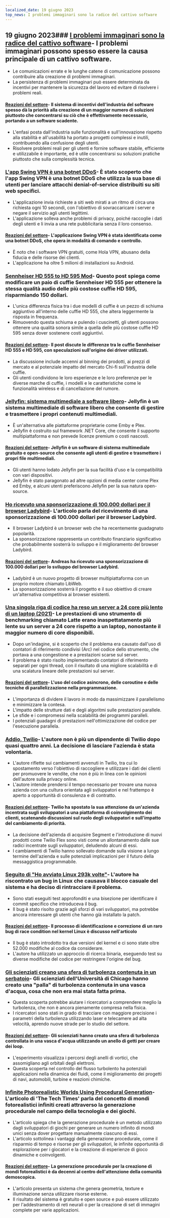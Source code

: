 ```yaml
---
localized_date: 19 giugno 2023
top_news: I problemi immaginari sono la radice del cattivo software
---
```




<CallToAction />

<Steps>

## 19 giugno 2023### [I problemi immaginari sono la radice del cattivo software](https://cerebralab.com/Imaginary_Problems_Are_the_Root_of_Bad_Software)- I problemi immaginari possono spesso essere la causa principale di un cattivo software.

- Le comunicazioni errate e le lunghe catene di comunicazione possono contribuire alla creazione di problemi immaginari.
- La persistenza di problemi immaginari può essere determinata da incentivi per mantenere la sicurezza del lavoro ed evitare di risolvere i problemi reali.

#### [Reazioni del settore](http://news.ycombinator.com/item?id=36380711)- Il sistema di incentivi dell'industria del software spesso dà la priorità alla creazione di un maggior numero di soluzioni piuttosto che concentrarsi su ciò che è effettivamente necessario, portando a un software scadente.

- L'enfasi posta dall'industria sulle funzionalità e sull'innovazione rispetto alla stabilità e all'usabilità ha portato a progetti complessi e inutili, contribuendo alla confusione degli utenti.
- Risolvere problemi reali per gli utenti e fornire software stabile, efficiente e utilizzabile è importante, ed è utile concentrarsi su soluzioni pratiche piuttosto che sulla complessità tecnica.

### [L'app Swing VPN è una botnet DDoS](https://lecromee.github.io/posts/swing_vpn_ddosing_sites/)- È stato scoperto che l'app Swing VPN è una botnet DDoS che utilizza la sua base di utenti per lanciare attacchi denial-of-service distribuiti su siti web specifici.

- L'applicazione invia richieste a siti web mirati a un ritmo di circa una richiesta ogni 10 secondi, con l'obiettivo di sovraccaricare i server e negare il servizio agli utenti legittimi.
- L'applicazione solleva anche problemi di privacy, poiché raccoglie i dati degli utenti e li invia a una rete pubblicitaria senza il loro consenso.

#### [Reazioni del settore](http://news.ycombinator.com/item?id=36382700)- L'applicazione Swing VPN è stata identificata come una botnet DDoS, che opera in modalità di comando e controllo.

- È noto che i software VPN gratuiti, come Hola VPN, abusano della fiducia e delle risorse dei clienti.
- L'applicazione ha oltre 5 milioni di installazioni su Android.

### [Sennheiser HD 555 to HD 595 Mod](http://mikebeauchamp.com/misc/sennheiser-hd-555-to-hd-595-mod/)- Questo post spiega come modificare un paio di cuffie Sennheiser HD 555 per ottenere la stessa qualità audio delle più costose cuffie HD 595, risparmiando 150 dollari.

- L'unica differenza fisica tra i due modelli di cuffie è un pezzo di schiuma aggiuntivo all'interno delle cuffie HD 555, che altera leggermente la risposta in frequenza.
- Rimuovendo questa schiuma e pulendo i cuscinetti, gli utenti possono ottenere una qualità sonora simile a quella delle più costose cuffie HD 595 senza dover sostenere costi aggiuntivi.

#### [Reazioni del settore](http://news.ycombinator.com/item?id=36377875)- Il post discute le differenze tra le cuffie Sennheiser HD 555 e HD 595, con speculazioni sull'origine dei driver utilizzati.

- La discussione include accenni al binning dei prodotti, ai prezzi di mercato e al potenziale impatto del mercato Chi-fi sull'industria delle cuffie.
- Gli utenti condividono le loro esperienze e le loro preferenze per le diverse marche di cuffie, i modelli e le caratteristiche come le funzionalità wireless e di cancellazione del rumore.

### [Jellyfin: sistema multimediale a software libero](https://github.com/jellyfin/jellyfin)- Jellyfin è un sistema multimediale di software libero che consente di gestire e trasmettere i propri contenuti multimediali.

- È un'alternativa alle piattaforme proprietarie come Emby e Plex.
- Jellyfin è costruito sul framework .NET Core, che consente il supporto multipiattaforma e non prevede licenze premium o costi nascosti.

#### [Reazioni del settore](http://news.ycombinator.com/item?id=36378689)- Jellyfin è un software di sistema multimediale gratuito e open-source che consente agli utenti di gestire e trasmettere i propri file multimediali.

- Gli utenti hanno lodato Jellyfin per la sua facilità d'uso e la compatibilità con vari dispositivi.
- Jellyfin è stato paragonato ad altre opzioni di media center come Plex ed Emby, e alcuni utenti preferiscono Jellyfin per la sua natura open-source.

### [Ho ricevuto una sponsorizzazione di 100.000 dollari per il browser Ladybird](https://twitter.com/awesomekling/status/1670298370550779905)- L'articolo parla del ricevimento di una sponsorizzazione di 100.000 dollari per il browser Ladybird.

- Il browser Ladybird è un browser web che ha recentemente guadagnato popolarità.
- La sponsorizzazione rappresenta un contributo finanziario significativo che probabilmente sosterrà lo sviluppo e il miglioramento del browser Ladybird.

#### [Reazioni del settore](http://news.ycombinator.com/item?id=36377805)- Andreas ha ricevuto una sponsorizzazione di 100.000 dollari per lo sviluppo del browser Ladybird.

- Ladybird è un nuovo progetto di browser multipiattaforma con un proprio motore chiamato LibWeb.
- La sponsorizzazione sosterrà il progetto e il suo obiettivo di creare un'alternativa competitiva ai browser esistenti.

### [Una singola riga di codice ha reso un server a 24 core più lento di un laptop (2021)](https://pkolaczk.github.io/server-slower-than-a-laptop/)- Le prestazioni di uno strumento di benchmarking chiamato Latte erano inaspettatamente più lente su un server a 24 core rispetto a un laptop, nonostante il maggior numero di core disponibili.

- Dopo un'indagine, si è scoperto che il problema era causato dall'uso di contatori di riferimento condivisi (Arc) nel codice dello strumento, che portava a una congestione e a prestazioni scarse sul server.
- Il problema è stato risolto implementando contatori di riferimento separati per ogni thread, con il risultato di una migliore scalabilità e di una scalatura lineare delle prestazioni sul server.

#### [Reazioni del settore](http://news.ycombinator.com/item?id=36376669)- L'uso del codice asincrono, delle coroutine e delle tecniche di parallelizzazione nella programmazione.

- L'importanza di dividere il lavoro in modo da massimizzare il parallelismo e minimizzare la contesa.
- L'impatto delle strutture dati e degli algoritmi sulle prestazioni parallele.
- Le sfide e i compromessi nella scalabilità dei programmi paralleli.
- I potenziali guadagni di prestazioni nell'ottimizzazione del codice per l'esecuzione parallela.

### [Addio, Twilio](https://blog.miguelgrinberg.com/post/goodbye-twilio)- L'autore non è più un dipendente di Twilio dopo quasi quattro anni. La decisione di lasciare l'azienda è stata volontaria.

- L'autore riflette sui cambiamenti avvenuti in Twilio, tra cui lo spostamento verso l'obiettivo di raccogliere e utilizzare i dati dei clienti per promuovere le vendite, che non è più in linea con le opinioni dell'autore sulla privacy online.
- L'autore intende prendersi il tempo necessario per trovare una nuova azienda con una cultura orientata agli sviluppatori e nel frattempo è aperto a opportunità di consulenza e di contratto.

#### [Reazioni del settore](http://news.ycombinator.com/item?id=36382361)- Twilio ha spostato la sua attenzione da un'azienda incentrata sugli sviluppatori a una piattaforma di coinvolgimento dei clienti, scatenando discussioni sul ruolo degli sviluppatori e sull'impatto del cambiamento di priorità.

- La decisione dell'azienda di acquisire Segment e l'introduzione di nuovi prodotti come Twilio Flex sono visti come un allontanamento dalle sue radici incentrate sugli sviluppatori, deludendo alcuni di essi.
- I cambiamenti di Twilio hanno sollevato domande sulla visione a lungo termine dell'azienda e sulle potenziali implicazioni per il futuro della messaggistica programmabile.

### [Seguito di "Ho avviato Linux 293k volte"](https://rwmj.wordpress.com/2023/06/18/follow-up-to-i-booted-linux-292612-times/)- L'autore ha riscontrato un bug in Linux che causava il blocco casuale del sistema e ha deciso di rintracciare il problema.

- Sono stati eseguiti test approfonditi e una bisezione per identificare il commit specifico che introduceva il bug.
- Il bug è stato risolto grazie agli sforzi di vari sviluppatori, ma potrebbe ancora interessare gli utenti che hanno già installato la patch.

#### [Reazioni del settore](http://news.ycombinator.com/item?id=36379615)- Il processo di identificazione e correzione di un raro bug di race condition nel kernel Linux è discusso nell'articolo

- Il bug è stato introdotto tra due versioni del kernel e ci sono state oltre 52.000 modifiche al codice da considerare.
- L'autore ha utilizzato un approccio di ricerca binaria, eseguendo test su diverse modifiche del codice per restringere l'origine del bug.

### [Gli scienziati creano una sfera di turbolenza contenuta in un serbatoio](https://news.uchicago.edu/story/tempest-teacup-uchicago-physicists-make-breakthrough-creating-turbulence)- Gli scienziati dell'Università di Chicago hanno creato una "palla" di turbolenza contenuta in una vasca d'acqua, cosa che non era mai stata fatta prima.

- Questa scoperta potrebbe aiutare i ricercatori a comprendere meglio la turbolenza, che non è ancora pienamente compresa nella fisica.
- I ricercatori sono stati in grado di tracciare con maggiore precisione i parametri della turbolenza utilizzando laser e telecamere ad alta velocità, aprendo nuove strade per lo studio del settore.

#### [Reazioni del settore](http://news.ycombinator.com/item?id=36376875)- Gli scienziati hanno creato una sfera di turbolenza controllata in una vasca d'acqua utilizzando un anello di getti per creare dei loop.

- L'esperimento visualizza i percorsi degli anelli di vortici, che assomigliano agli orbitali degli elettroni.
- Questa scoperta nel controllo del flusso turbolento ha potenziali applicazioni nella dinamica dei fluidi, come il miglioramento dei progetti di navi, automobili, turbine e reazioni chimiche.

### [Infinite Photorealistic Worlds Using Procedural Generation](https://arxiv.org/abs/2306.09310)- L'articolo di 'The Tech Times' parla del concetto di mondi fotorealistici infiniti creati attraverso la generazione procedurale nel campo della tecnologia e dei giochi.

- L'articolo spiega che la generazione procedurale è un metodo utilizzato dagli sviluppatori di giochi per generare un numero infinito di mondi unici senza dover progettare manualmente ciascuno di essi.
- L'articolo sottolinea i vantaggi della generazione procedurale, come il risparmio di tempo e risorse per gli sviluppatori, le infinite opportunità di esplorazione per i giocatori e la creazione di esperienze di gioco dinamiche e coinvolgenti.

#### [Reazioni del settore](http://news.ycombinator.com/item?id=36376071)- La generazione procedurale per la creazione di mondi fotorealistici è da decenni al centro dell'attenzione della comunità demoscopica.

- L'articolo presenta un sistema che genera geometria, texture e illuminazione senza utilizzare risorse esterne.
- Il risultato del sistema è gratuito e open source e può essere utilizzato per l'addestramento di reti neurali o per la creazione di set di immagini complete per varie applicazioni.

</Steps>
